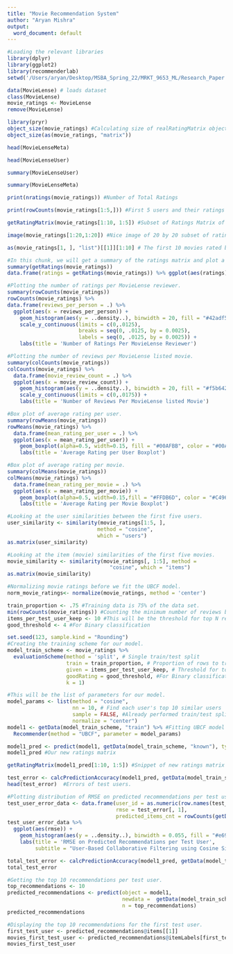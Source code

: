 ```yaml
---
title: "Movie Recommendation System"
author: "Aryan Mishra"
output:
  word_document: default
---
```




```r
#Loading the relevant libraries
library(dplyr) 
library(ggplot2)
library(recommenderlab)
setwd('/Users/aryan/Desktop/MSBA_Spring_22/MRKT_9653_ML/Research_Paper')
```

```r
data(MovieLense) # loads dataset
class(MovieLense)
movie_ratings <- MovieLense 
remove(MovieLense)
```

```r
library(pryr)
object_size(movie_ratings) #Calculating size of realRatingMatrix object. Almost 9 times more efficient!
object_size(as(movie_ratings, "matrix"))

```

```r
head(MovieLenseMeta)
```

```r
head(MovieLenseUser)
```
```r
summary(MovieLenseUser)
```

```r
summary(MovieLenseMeta)
```


```r
print(nratings(movie_ratings)) #Number of Total Ratings
```



```r
print(rowCounts(movie_ratings[1:5,])) #First 5 users and their ratings 
```



```r
getRatingMatrix(movie_ratings[1:10, 1:5]) #Subset of Ratings Matrix of the first 10 users and 5 movies.
```

```r
image(movie_ratings[1:20,1:20]) #Nice image of 20 by 20 subset of ratings matrix
```


```r
as(movie_ratings[1, ], "list")[[1]][1:10] # The first 10 movies rated by user 1
```



```r
#In this chunk, we will get a summary of the ratings matrix and plot a bar plot of the ratings distribution
summary(getRatings(movie_ratings))
data.frame(ratings = getRatings(movie_ratings)) %>% ggplot(aes(ratings)) + geom_bar(width = 0.75, fill = "#FF6666") +  labs(title = 'Movies Ratings Distribution')

```

```r
#Plotting the number of ratings per MovieLense reviewer.
summary(rowCounts(movie_ratings))
rowCounts(movie_ratings) %>%
data.frame(reviews_per_person = .) %>%
  ggplot(aes(x = reviews_per_person)) + 
    geom_histogram(aes(y = ..density..), binwidth = 20, fill = "#42adf5") +
    scale_y_continuous(limits = c(0,.0125), 
                       breaks = seq(0, .0125, by = 0.0025),
                       labels = seq(0, .0125, by = 0.0025)) +
    labs(title = 'Number of Ratings Per MovieLense Reviewer')
```

```r
#Plotting the number of reviews per MovieLense listed movie.
summary(colCounts(movie_ratings))
colCounts(movie_ratings) %>%
  data.frame(movie_review_count = .) %>%
  ggplot(aes(x = movie_review_count)) + 
    geom_histogram(aes(y = ..density..), binwidth = 20, fill = "#f5b642") +
    scale_y_continuous(limits = c(0,.0175)) +
    labs(title = 'Number of Reviews Per MovieLense listed Movie')

```


```r
#Box plot of average rating per user.
summary(rowMeans(movie_ratings))
rowMeans(movie_ratings) %>%
  data.frame(mean_rating_per_user = .) %>%
  ggplot(aes(x = mean_rating_per_user)) + 
    geom_boxplot(alpha=0.5, width=0.15, fill = "#00AFBB", color = "#00AFBB") + 
    labs(title = 'Average Rating per User Boxplot')
```

```r
#Box plot of average rating per movie.
summary(colMeans(movie_ratings))
colMeans(movie_ratings) %>%
  data.frame(mean_rating_per_movie = .) %>%
  ggplot(aes(x = mean_rating_per_movie)) + 
    geom_boxplot(alpha=0.5, width=0.15,fill = "#FFDB6D", color = "#C4961A") + 
    labs(title = 'Average Rating per Movie Boxplot')
```


```r
#Looking at the user similarities between the first five users.
user_similarity <- similarity(movie_ratings[1:5, ],
                             method = "cosine",
                             which = "users")
as.matrix(user_similarity)
```


```r
#Looking at the item (movie) similarities of the first five movies.
movie_similarity <- similarity(movie_ratings[, 1:5], method =
                                 "cosine", which = "items")
as.matrix(movie_similarity)
```


```r
#Normalizing movie ratings before we fit the UBCF model.
norm_movie_ratings<- normalize(movie_ratings, method = 'center')
```

```r
train_proportion <- .75 #Training data is 75% of the data set.
min(rowCounts(movie_ratings)) #Counting the minimum number of reviews by a reviewer. 
items_per_test_user_keep <- 10 #This will be the threshold for top N recommended movies. Should be > than min(rowCounts(movie_ratings))
good_threshold <- 4 #For Binary classification
```


```r
set.seed(123, sample.kind = "Rounding")
#Creating the training scheme for our model.
model_train_scheme <- movie_ratings %>%
  evaluationScheme(method = 'split', # Single train/test split
                   train = train_proportion, # Proportion of rows to train.
                   given = items_per_test_user_keep, # Threshold for top N recommended movies.
                   goodRating = good_threshold, #For Binary classification
                   k = 1) 
```


```r
#This will be the list of parameters for our model.
model_params <- list(method = "cosine",
                     nn = 10, # Find each user's top 10 similar users
                     sample = FALSE, #Already performed train/test split.
                     normalize = "center")
model1 <- getData(model_train_scheme, "train") %>% #Fitting UBCF model to training set.
  Recommender(method = "UBCF", parameter = model_params)
```

```r
model1_pred <- predict(model1, getData(model_train_scheme, "known"), type = "ratings") #Testing model on test set (new data)
model1_pred #Our new ratings matrix
```

```r
getRatingMatrix(model1_pred[1:10, 1:5]) #Snippet of new ratings matrix
```


```r
test_error <- calcPredictionAccuracy(model1_pred, getData(model_train_scheme, "unknown"), byUser = TRUE) #Calculating test error for each user.
head(test_error)  #Errors of test users. 
```

```r
#Plotting distribution of RMSE on predicted recommendations per test user. 
test_user_error_data <- data.frame(user_id = as.numeric(row.names(test_error)),
                                   rmse = test_error[, 1],
                                   predicted_items_cnt = rowCounts(getData(model_train_scheme, "unknown")))
test_user_error_data %>%
  ggplot(aes(rmse)) +  
    geom_histogram(aes(y = ..density..), binwidth = 0.055, fill = "#e69191") +
    labs(title = 'RMSE on Predicted Recommendations per Test User',
         subtitle = "User-Based Collaborative Filtering using Cosine Similarity")
```
```r
total_test_error <- calcPredictionAccuracy(model1_pred, getData(model_train_scheme, "unknown"), byUser = FALSE) #Calculating overall test error.
total_test_error
```

```r
#Getting the top 10 recommendations per test user.
top_recommendations <- 10 
predicted_recommendations <- predict(object = model1,
                                     newdata =  getData(model_train_scheme, "known"),
                                     n = top_recommendations)
predicted_recommendations
```

```r
#Displaying the top 10 recommendations for the first test user. 
first_test_user <- predicted_recommendations@items[[1]] 
movies_first_test_user <- predicted_recommendations@itemLabels[first_test_user]
movies_first_test_user
```

